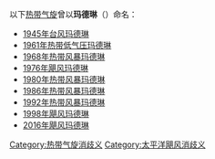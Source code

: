 以下[[热带气旋|热带气旋]]曾以'''玛德琳'''（{{lang-en|Madeline}}）命名：
*[[1945年太平洋颱風季#台风玛德琳|1945年台风玛德琳]]
*[[1961年太平洋飓风季#热带低气压玛德琳|1961年热带低气压玛德琳]]
*[[1968年太平洋飓风季#热带风暴玛德琳|1968年热带风暴玛德琳]]
*[[1976年飓风玛德琳|1976年飓风玛德琳]] 
*[[1980年太平洋飓风季#热带风暴玛德琳|1980年热带风暴玛德琳]]
*[[1986年太平洋飓风季#热带风暴玛德琳|1986年热带风暴玛德琳]]
*[[1992年太平洋颶風季#热带风暴玛德琳|1992年热带风暴玛德琳]]
*[[1998年飓风玛德琳|1998年飓风玛德琳]]
*[[2016年太平洋颶風季#飓风梅德琳|2016年飓风玛德琳]]

{{disambiguation}}

[[Category:热带气旋消歧义|Category:热带气旋消歧义]]
[[Category:太平洋飓风消歧义|Category:太平洋飓风消歧义]]